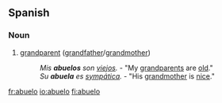 ==Spanish==
===Noun===
{{es-noun-mf|feminine=abuela}}
# [[grandparent]] ([[grandfather]]/[[grandmother]])
#: ''Mis '''abuelos''' son [[viejo]]s.'' - "My [[grandparents]] are [[old]]."
#: ''Su '''abuela''' es [[sympática]].'' - "His [[grandmother]] is [[nice]]."

[[fr:abuelo]]
[[io:abuelo]]
[[fi:abuelo]]